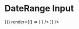 
<Meta title="Components|Inputs|DateRange" component={Inputs.DateRange} />

# DateRange Input

<Preview>
  <Story name="DateRange">
    <Form
      initialValues={{ toggle: true }}
      onSubmit={() => {}}
      render={() => (
        <React.Fragment>
          <Field
            name="daterange"
            render={props => <Inputs.DateRange label="Date Range" {...props} />}
          />
        </React.Fragment>
      )}
    />
  </Story>
</Preview>

<Props of={Inputs.DateRange} />
